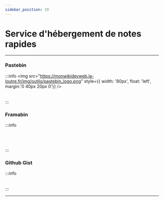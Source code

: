 ```yaml
---
sidebar_position: 19
---
```


# Service d'hébergement de notes rapides

-----

### Pastebin

:::info
<img src="https://monwikidevweb.la-loutre.fr/img/outils/pastebin_logo.png" style={{ width: '80px', float: 'left', margin:'0 40px 20px 0'}} />
<br/>
<br/>
<br/>
:::

### Framabin

:::info

<br/>
<br/>
<br/>
:::

### Github Gist

:::info
<br />
<br />
<br />
:::

------